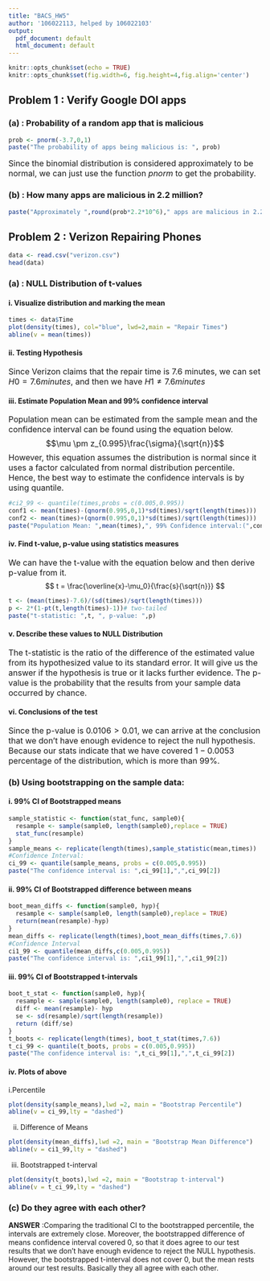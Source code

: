 ```yaml
---
title: "BACS_HW5"
author: '106022113, helped by 106022103'
output:
  pdf_document: default
  html_document: default
---
```


```r
knitr::opts_chunk$set(echo = TRUE)
knitr::opts_chunk$set(fig.width=6, fig.height=4,fig.align='center') 
```

## Problem 1 : Verify Google DOI apps
### (a) : Probability of a random app that is malicious
```r
prob <- pnorm(-3.7,0,1)
paste("The probability of apps being malicious is: ", prob)
```
<font size="3"> Since the binomial distribution is considered approximately to be normal, we can just use the function *pnorm* to get the probability. </font> 

### (b) : How many apps are malicious in 2.2 million?
```r
paste("Approximately ",round(prob*2.2*10^6)," apps are malicious in 2.2 million apps.")
```

## Problem 2 : Verizon Repairing Phones
```r
data <- read.csv("verizon.csv")
head(data)
```
### (a) : NULL Distribution of t-values
#### i. Visualize distribution and marking the mean
```r
times <- data$Time
plot(density(times), col="blue", lwd=2,main = "Repair Times")
abline(v = mean(times))
```

#### ii. Testing Hypothesis
<font size="3"> Since Verizon claims that the repair time is 7.6 minutes, we can set $H0 = 7.6 minutes$, and then we have $H1 \neq 7.6 minutes$ </font>

#### iii. Estimate Population Mean and 99% confidence interval
<font size="3"> Population mean can be estimated from the sample mean and the confidence interval can be found using the equation below.$$\mu \pm z_{0.995}\frac{\sigma}{\sqrt{n}}$$ However, this equation assumes the distribution is normal since it uses a factor calculated from normal distribution percentile. Hence, the best way to estimate the confidence intervals is by using quantile.</font> 
```r
#ci2_99 <- quantile(times,probs = c(0.005,0.995))
conf1 <- mean(times)-(qnorm(0.995,0,1)*sd(times)/sqrt(length(times)))
conf2 <- mean(times)+(qnorm(0.995,0,1)*sd(times)/sqrt(length(times)))
paste("Population Mean: ",mean(times),", 99% Confidence interval:(",conf1,",",conf2,")")
```

#### iv. Find t-value, p-value using statistics measures
<font size="3"> We can have the t-value with the equation below and then derive p-value from it. </font>
$$ t = \frac{\overline{x}-\mu_0}{\frac{s}{\sqrt{n}}} $$
```r
t <- (mean(times)-7.6)/(sd(times)/sqrt(length(times)))
p <- 2*(1-pt(t,length(times)-1))# two-tailed
paste("t-statistic: ",t, ", p-value: ",p)
```

#### v. Describe these values to NULL Distribution
<font size="3">The t-statistic is the ratio of the difference of the estimated value from its hypothesized value to its standard error. It will give us the answer if the hypothesis is true or it lacks further evidence. The p-value is the probability that the results from your sample data occurred by chance.</font>

#### vi. Conclusions of the test
<font size="3"> Since the p-value is $0.0106 > 0.01$, we can arrive at the conclusion that we don't have enough evidence to  reject the null hypothesis. Because our stats indicate that we have covered $1-0.0053$ percentage of the distribution, which is more than 99%.</font>

### (b) Using bootstrapping on the sample data:
#### i. 99% CI of Bootstrapped means 
```r
sample_statistic <- function(stat_func, sample0){
  resample <- sample(sample0, length(sample0),replace = TRUE)
  stat_func(resample)
}
sample_means <- replicate(length(times),sample_statistic(mean,times))
#Confidence Interval:
ci_99 <- quantile(sample_means, probs = c(0.005,0.995))
paste("The confidence interval is: ",ci_99[1],",",ci_99[2])
```

#### ii. 99% CI of Bootstrapped difference between means
```r
boot_mean_diffs <- function(sample0, hyp){
  resample <- sample(sample0, length(sample0),replace = TRUE)
  return(mean(resample)-hyp)
}
mean_diffs <- replicate(length(times),boot_mean_diffs(times,7.6))
#Confidence Interval
ci1_99 <- quantile(mean_diffs,c(0.005,0.995))
paste("The confidence interval is: ",ci1_99[1],",",ci1_99[2])
```

#### iii. 99% CI of Bootstrapped t-intervals
```r
boot_t_stat <- function(sample0, hyp){
  resample <- sample(sample0, length(sample0), replace = TRUE)
  diff <- mean(resample)- hyp
  se <- sd(resample)/sqrt(length(resample))
  return (diff/se)
}
t_boots <- replicate(length(times), boot_t_stat(times,7.6))
t_ci_99 <- quantile(t_boots, probs = c(0.005,0.995))
paste("The confidence interval is: ",t_ci_99[1],",",t_ci_99[2])
```

#### iv. Plots of above 
i.Percentile
```r
plot(density(sample_means),lwd =2, main = "Bootstrap Percentile")
abline(v = ci_99,lty = "dashed")
```

ii. Difference of Means
```r
plot(density(mean_diffs),lwd =2, main = "Bootstrap Mean Difference")
abline(v = ci1_99,lty = "dashed")
```

iii. Bootstrapped t-interval
```r
plot(density(t_boots),lwd =2, main = "Bootstrap t-interval")
abline(v = t_ci_99,lty = "dashed")
```
### (c) Do they agree with each other?

**ANSWER** :Comparing the traditional CI to the bootstrapped percentile,  the intervals are extremely close. Moreover, the bootstrapped difference of means confidence interval covered 0, so that it does agree to our test results that we don't have enough evidence to reject the NULL hypothesis. However, the bootstrapped t-interval does not cover 0, but the mean rests around our test results. Basically they all agree with each other.